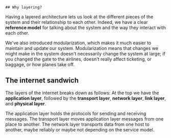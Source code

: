     ## Why layering?

Having a layered architecture lets us look at the different pieces of the system and their relationship to each other. Indeed, we have a clear **reference model** for talking about the system and the way they interact with each other.

We've also introduced modularization, which makes it much easier to maintain and update our system. Modularization means that changes we might make in the system doesn't necessarily change the system at large; if you changed the gate to the airlines, doesn't really affect ticketing, or baggage, or how planes take off. 

## The internet sandwich

The layers of the internet breaks down as follows: At the top we have the **application layer**, followed by the **transport layer**, **network layer**, **link layer**, and **physical layer**.

The application layer holds the protocols for sending and receiving messages. The transport layer moves application layer messages from one place to another. The network layer transports data from one host to another, maybe reliably or maybe not depending on the service model. 



